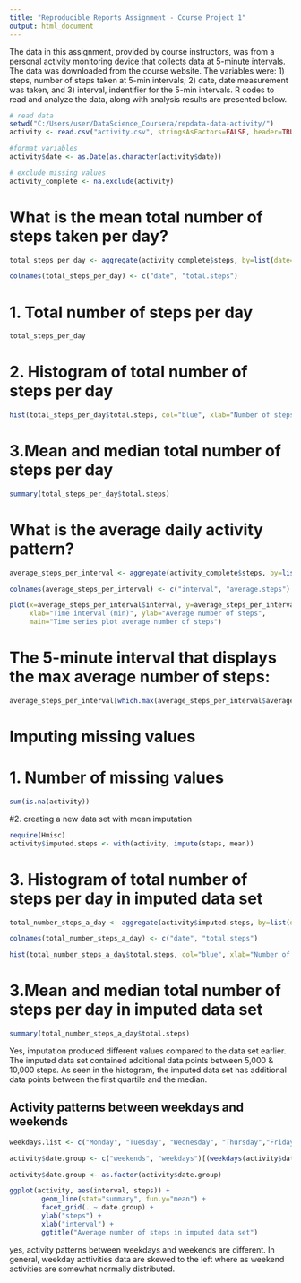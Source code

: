 ---
title: "Reproducible Reports Assignment - Course Project 1"
output: html_document
---
The data in this assignment, provided by course instructors, was from a personal activity monitoring device that collects data at 5-minute intervals. The data was downloaded from the course website. The variables were: 1) steps, number of steps taken at 5-min intervals; 2) date, date measurement was taken, and 3) interval,  indentifier for the 5-min intervals.  R codes to read and analyze the data, along with analysis results are presented below. 

```{r}
# read data
setwd("C:/Users/user/DataScience_Coursera/repdata-data-activity/")
activity <- read.csv("activity.csv", stringsAsFactors=FALSE, header=TRUE)

#format variables
activity$date <- as.Date(as.character(activity$date))

# exclude missing values
activity_complete <- na.exclude(activity)
```
# What is the mean total number of steps taken per day?
```{r}
total_steps_per_day <- aggregate(activity_complete$steps, by=list(date=activity_complete$date), sum)

colnames(total_steps_per_day) <- c("date", "total.steps")
```
# 1. Total number of steps per day
```{r}
total_steps_per_day
```

# 2. Histogram of total number of steps per day
```{r}
hist(total_steps_per_day$total.steps, col="blue", xlab="Number of steps per day", main="Histogram of\n total number of steps taken each day")
```

# 3.Mean and median total number of steps per day
```{r}
summary(total_steps_per_day$total.steps)
```
# What is the average daily activity pattern?
```{r}
average_steps_per_interval <- aggregate(activity_complete$steps, by=list(interval=activity_complete$interval), mean)

colnames(average_steps_per_interval) <- c("interval", "average.steps")

plot(x=average_steps_per_interval$interval, y=average_steps_per_interval$average.steps, type='l', col=2, xlim=c(0,max(average_steps_per_interval$interval)), 
     xlab="Time interval (min)", ylab="Average number of steps",
     main="Time series plot average number of steps")

```

# The 5-minute interval that displays the max average number of steps: 
```{r}
average_steps_per_interval[which.max(average_steps_per_interval$average.steps),]
```

# Imputing missing values
# 1. Number of missing values
```{r}
sum(is.na(activity))
```

#2. creating a new data set with mean imputation
```{r}
require(Hmisc)
activity$imputed.steps <- with(activity, impute(steps, mean))
```

# 3. Histogram of total number of steps per day \n in imputed data set
```{r}
total_number_steps_a_day <- aggregate(activity$imputed.steps, by=list(date=activity$date), sum)

colnames(total_number_steps_a_day) <- c("date", "total.steps")

hist(total_number_steps_a_day$total.steps, col="blue", xlab="Number of steps per day", main="Histogram of total number of steps \n taken each day (imputed data set)")
```

# 3.Mean and median total number of steps per day in imputed data set
```{r}
summary(total_number_steps_a_day$total.steps)

```

Yes, imputation produced different values compared to the data set earlier. The imputed data set contained additional data points between 5,000 & 10,000 steps.  As seen in the histogram, the imputed data set has additional data points between the first quartile and the median. 

## Activity patterns between weekdays and weekends
```{r}
weekdays.list <- c("Monday", "Tuesday", "Wednesday", "Thursday","Friday")

activity$date.group <- c("weekends", "weekdays")[(weekdays(activity$date) %in% weekdays.list)+1L]

activity$date.group <- as.factor(activity$date.group)

ggplot(activity, aes(interval, steps)) + 
        geom_line(stat="summary", fun.y="mean") + 
        facet_grid(. ~ date.group) +
        ylab("steps") +
        xlab("interval") +
        ggtitle("Average number of steps in imputed data set")
```

yes, activity patterns between weekdays and weekends are different. In general, weekday acttivities data are skewed to the left where as weekend activities are somewhat normally distributed.